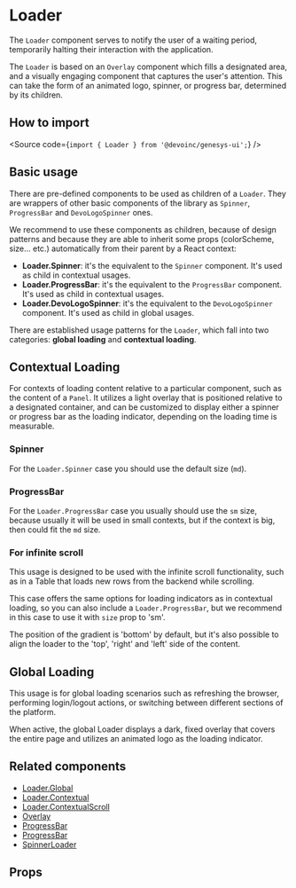 

<Meta of={Stories} />

# Loader

The `Loader` component serves to notify the user of a waiting period,
temporarily halting their interaction with the application.

The `Loader` is based on an `Overlay` component which fills a designated area,
and a visually engaging component that captures the user's attention. This can
take the form of an animated logo, spinner, or progress bar, determined by its
children.

## How to import

<Source code={`import { Loader } from '@devoinc/genesys-ui';`} />

## Basic usage

There are pre-defined components to be used as children of a `Loader`. They are
wrappers of other basic components of the library as `Spinner`, `ProgressBar`
and `DevoLogoSpinner` ones.

We recommend to use these components as children, because of design patterns and
because they are able to inherit some props (colorScheme, size... etc.)
automatically from their parent by a React context:

- **Loader.Spinner**: it's the equivalent to the `Spinner` component. It's used
  as child in contextual usages.
- **Loader.ProgressBar**: it's the equivalent to the `ProgressBar` component.
  It's used as child in contextual usages.
- **Loader.DevoLogoSpinner**: it's the equivalent to the `DevoLogoSpinner`
  component. It's used as child in global usages.

<Canvas of={Stories.Playground} />

There are established usage patterns for the `Loader`, which fall into two
categories: **global loading** and **contextual loading**.

## Contextual Loading

For contexts of loading content relative to a particular component, such as the
content of a `Panel`.
It utilizes a light overlay that is positioned relative to a designated
container, and can be customized to display either a spinner or progress bar as
the loading indicator, depending on the loading time is measurable.

### Spinner

For the `Loader.Spinner` case you should use the default size (`md`).

<Canvas of={Stories.ContextualSpinner} />

### ProgressBar

For the `Loader.ProgressBar` case you usually should use the `sm` size, because
usually it will be used in small contexts, but if the context is big, then could
fit the `md` size.

<Canvas of={Stories.Progress} />

### For infinite scroll

This usage is designed to be used with the infinite scroll functionality, such
as in a Table that loads new rows from the backend while scrolling.

<Canvas of={Stories.Scroll} />

This case offers the same options for loading indicators as in contextual
loading, so you can also include a `Loader.ProgressBar`, but we recommend in
this case to use it with `size` prop to 'sm'.

<Canvas of={Stories.ScrollProgress} />

The position of the gradient is 'bottom' by default, but it's also possible to
align the loader to the 'top', 'right' and 'left' side of the content.

<Canvas of={Stories.ScrollToTop} />

<Canvas of={Stories.ScrollToRight} />

<Canvas of={Stories.ScrollToLeft} />

## Global Loading

This usage is for global loading scenarios such as refreshing the browser,
performing login/logout actions, or switching between different sections of the
platform.

When active, the global Loader displays a dark, fixed overlay that covers the
entire page and utilizes an animated logo as the loading indicator.

<Canvas of={Stories.Global} />

## Related components

- [Loader.Global](?path=/story/components-core-feedback-loader-globalloader--docs)
- [Loader.Contextual](?path=/docs/components-core-feedback-loader-contextualloader--docs)
- [Loader.ContextualScroll](?path=/docs/components-core-feedback-loader-contextualscrollloader--docs)
- [Overlay](?path=/docs/components-feedback-overlay--overview)
- [ProgressBar](?path=/docs/components-feedback-progressbar--overview)
- [ProgressBar](?path=/docs/components-feedback-progressbar--overview)
- [SpinnerLoader](?path=/docs/components-feedback-spinnerloader--overview)

## Props

<ArgTypes of={Stories} />
